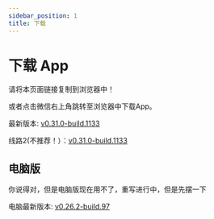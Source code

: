 ```yaml
---
sidebar_position: 1
title: 下载
---
```



# 下载 App

请将本页面链接复制到浏览器中！

或者点击微信右上角跳转至浏览器中下载App。

最新版本: [v0.31.0-build.1133](https://app-dist-1307054264.cos.ap-beijing.myqcloud.com/actions/prescore_flutter/133/apk/app-release-signed.apk)

线路2(不推荐！）：[v0.31.0-build.1133](https://dl.bjbybbs.com/actions/prescore_flutter/133/apk/app-release-signed.apk)

## 电脑版

你说得对，但是电脑版现在用不了，重写进行中，但是先摆一下

电脑最新版本: [v0.26.2-build.97](https://matrix-dl.bjbybbs.com/without-ci/prescore-flutter-windows/SRInstaller-v0.26.2.exe)
